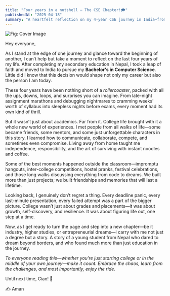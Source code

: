 ---
title: "Four years in a nutshell – The CSE Chapter!🎓"
publishedAt: "2025-04-18"
summary: "A heartfelt reflection on my 4-year CSE journey in India—from Nepal to self-growth, friendship, and everything in between."
---

![Fig: Cover Image](https://res.cloudinary.com/dqbj2zfme/image/upload/v1744969818/blogs/btech_blog/seashore_vqbr39.jpg)

Hey everyone,

As I stand at the edge of one journey and glance toward the beginning of another, I can’t help but take a moment to reflect on the last four years of my life. After completing my secondary education in Nepal, I took a leap of faith and moved to India to pursue my **Bachelor's in Computer Science**. Little did I know that this decision would shape not only my career but also the person I am today.

These four years have been nothing short of a *rollercoaster*, packed with all the ups, downs, loops, and surprises you can imagine. From late-night assignment marathons and debugging nightmares to cramming weeks' worth of syllabus into sleepless nights before exams, every moment had its own kind of thrill.

But it wasn’t just about academics. Far from it. College life brought with it a whole new world of experiences. I met people from all walks of life—some became friends, some mentors, and some just unforgettable characters in this story. I learned how to communicate, collaborate, compete, and sometimes even compromise. Living away from home taught me independence, responsibility, and the art of surviving with instant noodles and coffee.

Some of the best moments happened outside the classroom—impromptu hangouts, inter-college competitions, hostel pranks, festival celebrations, and those long walks discussing everything from code to dreams. We built more than just projects; we built friendships and memories that will last a lifetime.

Looking back, I genuinely don’t regret a thing. Every deadline panic, every last-minute presentation, every failed attempt was a part of the bigger picture. College wasn’t just about grades and placements—it was about growth, self-discovery, and resilience. It was about figuring life out, one step at a time.

Now, as I get ready to turn the page and step into a new chapter—be it industry, higher studies, or entrepreneurial dreams—I carry with me not just a degree but a story. A story of a young student from Nepal who dared to dream beyond borders, and who found much more than just education in the journey.

*To everyone reading this—whether you're just starting college or in the middle of your own journey—make it count. Embrace the chaos, learn from the challenges, and most importantly, enjoy the ride.*

Until next time, Ciao! 🤍

✍️ Aman 